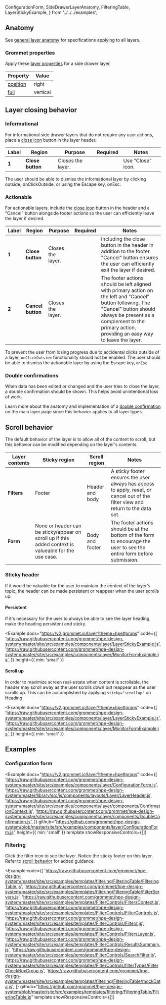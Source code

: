   ConfigurationForm,
  SideDrawerLayerAnatomy,
  FilteringTable,
  LayerStickyExample,
} from '../../../examples';

## Anatomy

See [general layer anatomy](/components/layer#anatomy) for specifications applying to all layers.

### Grommet properties

Apply these [layer properties](https://v2.grommet.io/layer?theme=hpe#props) for a side drawer layer.

| Property                                         | Value    |
| ------------------------------------------------ | -------- |
| [position](https://v2.grommet.io/layer#position) | right    |
| [full](https://v2.grommet.io/layer#full)         | vertical |

## Layer closing behavior

### Informational

For informational side drawer layers that do not require any user actions, place a [close icon](/foundation/icons#ui-actions) button in the layer header.

<Example plain>
  <SideDrawerLayerAnatomy informational />
</Example>

| Label | Region           | Purpose           |                  Required                   | Notes             |
| ----- | ---------------- | ----------------- | :-----------------------------------------: | ----------------- |
| **1** | **Close button** | Closes the layer. | <Checkmark a11yTitle="true" size="small" /> | Use "Close" icon. |

The user should be able to dismiss the informational layer by clicking outside, onClickOutside, or using the Escape key, onEsc.

### Actionable

For actionable layers, include the [close icon](/foundation/icons#ui-actions) button in the header and a "Cancel" button alongside footer actions so the user can efficiently leave the layer if desired.

<Example plain>
  <SideDrawerLayerAnatomy />
</Example>

| Label | Region            | Purpose           |                  Required                   | Notes                                                                                                                                                                                                                                  |
| ----- | ----------------- | ----------------- | :-----------------------------------------: | -------------------------------------------------------------------------------------------------------------------------------------------------------------------------------------------------------------------------------------- |
| **1** | **Close button**  | Closes the layer. | <Checkmark a11yTitle="true" size="small" /> | Including the close button in the header in addition to the footer "Cancel" button ensures the user can efficiently exit the layer if desired.                                                                                         |
| **2** | **Cancel button** | Closes the layer. | <Checkmark a11yTitle="true" size="small" /> | The footer actions should be left aligned with primary action on the left and "Cancel" button following. The "Cancel" button should always be present as a complement to the primary action, providing an easy way to leave the layer. |

To prevent the user from losing progress due to accidental clicks outside of a layer, `onClickOutside` functionality should not be enabled. The user should be able to dismiss the actionable layer by using the Escape key, `onEsc`.

### Double confirmations

When data has been edited or changed and the user tries to close the layer, a double confirmation should be shown. This helps avoid unintentional loss of work.

Learn more about the anatomy and implementation of a [double confirmation](/components/layer#double-confirmations) on the main layer page since this behavior applies to all layer types.

## Scroll behavior

The default behavior of the layer is to allow all of the content to scroll, but this behavior can be modified depending on the layer's contents.

| Layer contents | Sticky region                                                                                         | Scroll region   | Notes                                                                                                                            |
| -------------- | ----------------------------------------------------------------------------------------------------- | --------------- | -------------------------------------------------------------------------------------------------------------------------------- |
| **Filters**    | Footer                                                                                                | Header and body | A sticky footer ensures the user always has access to apply, reset, or cancel out of the filter view and return to the data set. |
| **Form**       | None or header can be sticky/appear on scroll up if this added context is valueable for the use case. | Body and footer | The footer actions should be at the bottom of the form to encourage the user to see the entire form before submission.           |

### Sticky header

If it would be valuable for the user to maintain the context of the layer's topic, the header can be made persistent or reappear when the user scrolls up.

#### Persistent

If it's necessary for the user to always be able to see the layer heading, make the heading persistent and sticky.

<Example
  docs="https://v2.grommet.io/layer?theme=hpe#props"
  code={[
    'https://raw.githubusercontent.com/grommet/hpe-design-system/master/site/src/examples/components/layer/LayerStickyExample.js',
    'https://raw.githubusercontent.com/grommet/hpe-design-system/master/site/src/examples/components/layer/MonitorFormExample.js',
  ]}
  height={{ min: 'small' }}
>
  <LayerStickyExample />
</Example>

#### Scroll up

In order to maximize screen real-estate when content is scrollable, the header may scroll away as the user scrolls down but reappear as the user scrolls up. This can be accomplished by applying `sticky="scrollup"` on Heading.

<Example
  docs="https://v2.grommet.io/layer?theme=hpe#props"
  code={[
    'https://raw.githubusercontent.com/grommet/hpe-design-system/master/site/src/examples/components/layer/LayerStickyExample.js',
    'https://raw.githubusercontent.com/grommet/hpe-design-system/master/site/src/examples/components/layer/MonitorFormExample.js',
  ]}
  height={{ min: 'small' }}
>
  <LayerStickyExample sticky="scrollup" />
</Example>

## Examples

### Configuration form

<Example
  docs="https://v2.grommet.io/layer?theme=hpe#props"
  code={[
    'https://raw.githubusercontent.com/grommet/hpe-design-system/master/site/src/examples/components/layer/ConfigurationForm.js',
    'https://raw.githubusercontent.com/grommet/hpe-design-system/master/library/src/js/components/layouts/Layer/LayerHeader.js',
    'https://raw.githubusercontent.com/grommet/hpe-design-system/master/site/src/examples/components/layer/components/ConfirmationContext.js',
    'https://raw.githubusercontent.com/grommet/hpe-design-system/master/site/src/examples/components/layer/components/DoubleConfirmation.js',
  ]}
  github="https://github.com/grommet/hpe-design-system/blob/master/site/src/examples/components/layer/ConfigurationForm.js"
  height={{ min: 'small' }}
  template
  showResponsiveControls={[]}
>
  <ConfigurationForm />
</Example>

### Filtering

Click the filter icon to see the layer. Notice the sticky footer on this layer. Refer to [scroll behavior](#scroll-behavior) for added guidance.

<Example
  code={[
    'https://raw.githubusercontent.com/grommet/hpe-design-system/master/site/src/examples/templates/filtering/FilteringTable/FilteringTable.js',
    'https://raw.githubusercontent.com/grommet/hpe-design-system/master/site/src/examples/templates/filtering/FilteringTable/FilterServers.js',
    'https://raw.githubusercontent.com/grommet/hpe-design-system/master/site/src/examples/templates/FilterControls/FiltersContext.js',
    'https://raw.githubusercontent.com/grommet/hpe-design-system/master/site/src/examples/templates/FilterControls/FilterControls.js',
    'https://raw.githubusercontent.com/grommet/hpe-design-system/master/site/src/examples/templates/FilterControls/Filters.js',
    'https://raw.githubusercontent.com/grommet/hpe-design-system/master/site/src/examples/templates/FilterControls/FiltersLayer.js',
    'https://raw.githubusercontent.com/grommet/hpe-design-system/master/site/src/examples/templates/FilterControls/ResultsSummary.js',
    'https://raw.githubusercontent.com/grommet/hpe-design-system/master/site/src/examples/templates/FilterControls/SearchFilter.js',
    'https://raw.githubusercontent.com/grommet/hpe-design-system/master/site/src/examples/templates/FilterControls/filterTypes/FilterCheckBoxGroup.js',
    'https://raw.githubusercontent.com/grommet/hpe-design-system/master/site/src/examples/templates/filtering/FilteringTable/mockData.js',
  ]}
  github="https://github.com/grommet/hpe-design-system/blob/master/site/src/examples/templates/filtering/FilteringTable/FilteringTable.js"
  template
  showResponsiveControls={[]}
>
  <FilteringTable />
</Example>

